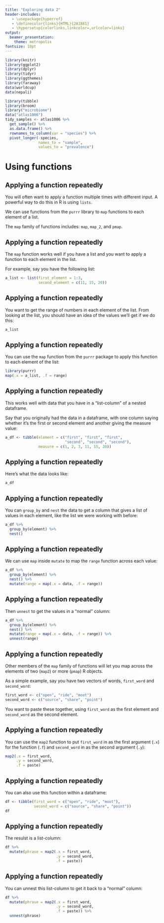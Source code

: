 ```yaml
---
title: "Exploring data 2"
header-includes:
   - \usepackage{hyperref}
   - \definecolor{links}{HTML}{2A1B81}
   - \hypersetup{colorlinks,linkcolor=,urlcolor=links}
output:
  beamer_presentation:
    theme: metropolis
fontsize: 10pt
---
```


```r
library(knitr)
library(ggplot2)
library(dplyr)
library(tidyr)
library(ggthemes)
library(faraway)
data(worldcup)
data(nepali)

library(tibble)
library(broom)
library("microbiome")
data("atlas1006")
tidy_samples <- atlas1006 %>% 
  get_sample() %>% 
  as.data.frame() %>% 
  rownames_to_column(var = "species") %>% 
  pivot_longer(-species, 
               names_to = "sample", 
               values_to = "prevalence")
```

# Using functions

## Applying a function repeatedly

You will often want to apply a function multiple times with different input. A
powerful way to do this in R is using `lists`. 

We can use functions from the
`purrr` library to `map` functions to each element of a list.

The `map` family of functions includes: `map`, `map_2`, and `pmap`.

## Applying a function repeatedly

The `map` function works well if you have a list and you 
want to apply a function to each element in the list.

For example, say you have the following list:

```r
a_list <- list(first_element = 1:3, 
               second_element = c(11, 15, 20))

```

## Applying a function repeatedly

You want to get the range of numbers in each element of the list.
From looking at the list, you should have an idea of the values we'll 
get if we do this:

```r
a_list
```

## Applying a function repeatedly

You can use the `map` function from the `purrr` package to apply this 
function to each element of the list:

```r
library(purrr)
map(.x = a_list, .f = range)
```

## Applying a function repeatedly

This works well with data that you have in a "list-column" of a
nested dataframe. 

Say that you originally had the data in a dataframe, with one
column saying whether it's the first or second element and 
another giving the measure value:

```r
a_df <- tibble(element = c("first", "first", "first",
                           "second", "second", "second"),
               measure = c(1, 2, 3, 11, 15, 20))
```

## Applying a function repeatedly

Here's what the data looks like:

```r
a_df
```

## Applying a function repeatedly

You can `group_by` and `nest` the data to get a column that gives
a list of values in each element, like the list we were working with 
before:

```r
a_df %>% 
  group_by(element) %>% 
  nest()
```

## Applying a function repeatedly

We can use `map` inside `mutate` to map the `range` function across 
each value:

```r
a_df %>% 
  group_by(element) %>% 
  nest() %>% 
  mutate(range = map(.x = data, .f = range))
```

## Applying a function repeatedly

Then `unnest` to get the values in a "normal" column:

```r
a_df %>% 
  group_by(element) %>% 
  nest() %>% 
  mutate(range = map(.x = data, .f = range)) %>% 
  unnest(range)
```

## Applying a function repeatedly

Other members of the `map` family of functions will let you map 
across the elements of two (`map2`) or more (`pmap`) R objects.

As a simple example, say you have two vectors of words, `first_word`
and `second_word`:

```r
first_word <- c("open", "ride", "moot")
second_word <- c("source", "share", "point")
```

You want to paste these together, using `first_word` as
the first element and `second_word` as the second element.

## Applying a function repeatedly

You can use the `map2` function to put `first_word` in as the
first argument (`.x`) for the function (`.f`) and `second_word` in as
the second argument (`.y`):

```r
map2(.x = first_word, 
     .y = second_word, 
     .f = paste)
```

## Applying a function repeatedly

You can also use this function within a dataframe:

```r
df <- tibble(first_word = c("open", "ride", "moot"),
             second_word = c("source", "share", "point"))
df
```

## Applying a function repeatedly

The resulst is a list-column:

```r
df %>% 
  mutate(phrase = map2(.x = first_word,
                       .y = second_word,
                       .f = paste))
```

## Applying a function repeatedly

You can unnest this list-column to get it back to a "normal" column:

```r
df %>% 
  mutate(phrase = map2(.x = first_word,
                       .y = second_word,
                       .f = paste)) %>% 
  unnest(phrase)
```


